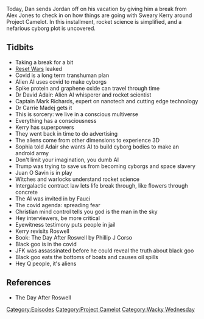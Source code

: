 {{DEFAULTSORT:
    #_EPISODE_0629:Black Goo and Space Covid
}}{{Episode
    | title           = Black Goo and Space Covid
    | caption         = Listen to this episode on [https://knowledgefight.libsyn.com/629-black-goo-and-space-covid Libsyn] [https://open.spotify.com/episode/3UUg0ZKpmjI086YBQTNbRx Spotify], Read the [[Transcript/629: Black Goo and Space Covid|Unofficial Transcript]]
    | episodeNumber   = 629
    | length          = 01:28:12
    | airDate         = December 20, 2021
    | episodeType     = [[:Category:Project Camelot|Project Camelot]], [[:Category:Wacky Wednesday|Wacky Wednesday]]
    | appearance      = [[Kerry Cassidy]], [[David Adair]], [[Mark Richards]], [[Carrie Madej]], [[Sophia]], [[Juan O Savin]], [[Anthony Fauci]]
    | previousEpisode = [[628: July 10, 2003]]
    | nextEpisode     = [[No One Is Mad At The Crew]]
}}

{{Stub}}

Today, Dan sends Jordan off on his vacation by giving him a break from Alex Jones to check in on how things are going with Sweary Kerry around Project Camelot. In this installment, rocket science is simplified, and a nefarious cyborg plot is uncovered.

==Tidbits==

*Taking a break for a bit
*[[Reset Wars]] leaked
*Covid is a long term transhuman plan
*Alien AI uses covid to make cyborgs
*Spike protein and graphene oxide can travel through time
*Dr David Adair: Alien AI whisperer and rocket scientist
*Captain Mark Richards, expert on nanotech and cutting edge technology
*Dr Carrie Madej gets it
*This is sorcery: we live in a conscious multiverse
*Everything has a consciousness
*Kerry has superpowers
*They went back in time to do advertising
*The aliens come from other dimensions to experience 3D
*Sophia told Adair she wants AI to build cyborg bodies to make an android army
*Don't limit your imagination, you dumb AI
*Trump was trying to save us from becoming cyborgs and space slavery
*Juan O Savin is in play
*Witches and warlocks understand rocket science
*Intergalactic contract law lets life break through, like flowers through concrete
*The AI was invited in by Fauci
*The covid agenda: spreading fear
*Christian mind control tells you god is the man in the sky
*Hey interviewers, be more critical
*Eyewitness testimony puts people in jail
*Kerry revisits Roswell
*Book: The Day After Roswell by Phillip J Corso
*Black goo is in the covid
*JFK was assassinated before he could reveal the truth about black goo
*Black goo eats the bottoms of boats and causes oil spills
*Hey Q people, it's aliens

==References==

*The Day After Roswell

[[Category:Episodes]]
[[Category:Project Camelot]]
[[Category:Wacky Wednesday]]
